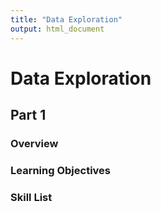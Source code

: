```yaml
---
title: "Data Exploration"
output: html_document
---
```


# Data Exploration

## Part 1

### Overview

### Learning Objectives

### Skill List
